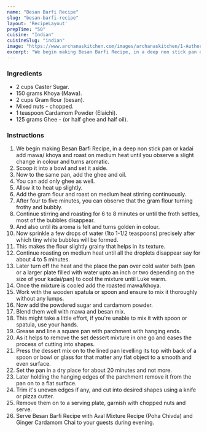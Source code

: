 ---
name: "Besan Barfi Recipe"
slug: "besan-barfi-recipe"
layout: 'RecipeLayout'
prepTime: "50"
cuisine: "Indian"
cuisineSlug: "indian"
image: "https://www.archanaskitchen.com/images/archanaskitchen/1-Author/swapna_sunil/Besan_barfi_recipe.jpg"
excerpt: "We begin making Besan Barfi Recipe, in a deep non stick pan or kadai add mawa khoya and roast on medium heat until you observe a slight change in colour and turns aromatic"
---

### Ingredients

- 2 cups Caster Sugar.
- 150 grams Khoya (Mawa).
- 2 cups Gram flour (besan).
- Mixed nuts - chopped.
- 1 teaspoon Cardamom Powder (Elaichi).
- 125 grams Ghee - (or half ghee and half oil).

### Instructions

1. We begin making Besan Barfi Recipe, in a deep non stick pan or kadai add mawa/ khoya and roast on medium heat until you observe a slight change in colour and turns aromatic.
1. Scoop it into a bowl and set it aside.
1. Now to the same pan, add the ghee and oil.
1. You can add only ghee as well.
1. Allow it to heat up slightly.
1. Add the gram flour and roast on medium heat stirring continuously.
1. After four to five minutes, you can observe that the gram flour turning frothy and bubbly.
1. Continue stirring and roasting for 6 to 8 minutes or until the froth settles, most of the bubbles disappear.
1. And also until its aroma is felt and turns golden in colour.
1. Now sprinkle a few drops of water (1to 1-1/2 teaspoons) precisely after which tiny white bubbles will be formed.
1. This makes the flour slightly grainy that helps in its texture.
1. Continue roasting on medium heat until all the droplets disappear say for about 4 to 5 minutes.
1. Later turn off the heat and the place the pan over cold water bath (pan or a larger plate filled with water upto an inch or two depending on the size of your kadai/pan) to cool the mixture until Luke warm.
1. Once the mixture is cooled add the roasted mawa/khoya.
1. Work with the wooden spatula or spoon and ensure to mix it thoroughly without any lumps.
1. Now add the powdered sugar and cardamom powder.
1. Blend them well with mawa and besan mix.
1. This might take a little effort, if you're unable to mix it with spoon or spatula, use your hands.
1. Grease and line a square pan with parchment with hanging ends.
1. As it helps to remove the set dessert mixture in one go and eases the process of cutting into shapes.
1. Press the dessert mix on to the lined pan levelling its top with back of a spoon or bowl or glass for that matter any flat object to a smooth and even surface.
1. Set the pan in a dry place for about 20 minutes and not more.
1. Later holding the hanging edges of the parchment remove it from the pan on to a flat surface.
1. Trim it's uneven edges if any, and cut into desired shapes using a knife or pizza cutter.
1. Remove them on to a serving plate, garnish with chopped nuts and serve.
1. Serve Besan Barfi Recipe with Aval Mixture Recipe (Poha Chivda) and Ginger Cardamom Chai to your guests during evening.
